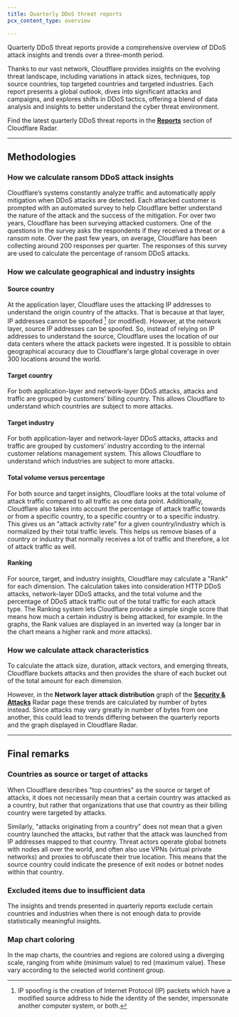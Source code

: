 ```yaml
---
title: Quarterly DDoS threat reports
pcx_content_type: overview

---
```



Quarterly DDoS threat reports provide a comprehensive overview of <GlossaryTooltip term="distributed denial-of-service (DDoS) attack">DDoS attack</GlossaryTooltip> insights and trends over a three-month period.

Thanks to our vast network, Cloudflare provides insights on the evolving threat landscape, including variations in attack sizes, techniques, top source countries, top targeted countries and targeted industries. Each report presents a global outlook, dives into significant attacks and campaigns, and explores shifts in DDoS tactics, offering a blend of data analysis and insights to better understand the cyber threat environment.

Find the latest quarterly DDoS threat reports in the [**Reports**](https://radar.cloudflare.com/reports) section of Cloudflare Radar.

***

## Methodologies

### How we calculate ransom DDoS attack insights

Cloudflare’s systems constantly analyze traffic and automatically apply mitigation when DDoS attacks are detected. Each attacked customer is prompted with an automated survey to help Cloudflare better understand the nature of the attack and the success of the mitigation. For over two years, Cloudflare has been surveying attacked customers. One of the questions in the survey asks the respondents if they received a threat or a ransom note. Over the past few years, on average, Cloudflare has been collecting around 200 responses per quarter. The responses of this survey are used to calculate the percentage of ransom DDoS attacks.

### How we calculate geographical and industry insights

#### Source country

At the application layer, Cloudflare uses the attacking IP addresses to understand the origin country of the attacks. That is because at that layer, IP addresses cannot be spoofed [^1] (or modified). However, at the network layer, source IP addresses can be spoofed. So, instead of relying on IP addresses to understand the source, Cloudflare uses the location of our data centers where the attack packets were ingested. It is possible to obtain geographical accuracy due to Cloudflare's large global coverage in over 300 locations around the world.

[^1]: IP spoofing is the creation of Internet Protocol (IP) packets which have a modified source address to hide the identity of the sender, impersonate another computer system, or both.

#### Target country

For both application-layer and network-layer DDoS attacks, attacks and traffic are grouped by customers’ billing country. This allows Cloudflare to understand which countries are subject to more attacks.

#### Target industry

For both application-layer and network-layer DDoS attacks, attacks and traffic are grouped by customers’ industry according to the internal customer relations management system. This allows Cloudflare to understand which industries are subject to more attacks.

#### Total volume versus percentage

For both source and target insights, Cloudflare looks at the total volume of attack traffic compared to all traffic as one data point. Additionally, Cloudflare also takes into account the percentage of attack traffic towards or from a specific country, to a specific country or to a specific industry. This gives us an "attack activity rate" for a given country/industry which is normalized by their total traffic levels. This helps us remove biases of a country or industry that normally receives a lot of traffic and therefore, a lot of attack traffic as well.

#### Ranking

For source, target, and industry insights, Cloudflare may calculate a "Rank" for each dimension. The calculation takes into consideration HTTP DDoS attacks, network-layer DDoS attacks, and the total volume and the percentage of DDoS attack traffic out of the total traffic for each attack type. The Ranking system lets Cloudflare provide a simple single score that means how much a certain industry is being attacked, for example. In the graphs, the Rank values are displayed in an inverted way (a longer bar in the chart means a higher rank and more attacks).

### How we calculate attack characteristics

To calculate the attack size, duration, attack vectors, and emerging threats, Cloudflare buckets attacks and then provides the share of each bucket out of the total amount for each dimension.

However, in the **Network layer attack distribution** graph of the [**Security & Attacks**](https://radar.cloudflare.com/security-and-attacks) Radar page these trends are calculated by number of bytes instead. Since attacks may vary greatly in number of bytes from one another, this could lead to trends differing between the quarterly reports and the graph displayed in Cloudflare Radar.

***

## Final remarks

### Countries as source or target of attacks

When Cloudflare describes "top countries" as the source or target of attacks, it does not necessarily mean that a certain country was attacked as a country, but rather that organizations that use that country as their billing country were targeted by attacks.

Similarly, "attacks originating from a country" does not mean that a given country launched the attacks, but rather that the attack was launched from IP addresses mapped to that country. Threat actors operate global botnets with nodes all over the world, and often also use <GlossaryTooltip term="Virtual Private Network (VPN)">VPNs (virtual private networks)</GlossaryTooltip> and proxies to obfuscate their true location. This means that the source country could indicate the presence of exit nodes or botnet nodes within that country.

### Excluded items due to insufficient data

The insights and trends presented in quarterly reports exclude certain countries and industries when there is not enough data to provide statistically meaningful insights.

### Map chart coloring

In the map charts, the countries and regions are colored using a diverging scale, ranging from white (minimum value) to red (maximum value). These vary according to the selected world continent group.
